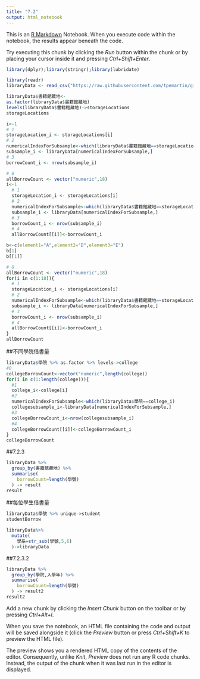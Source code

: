 ```yaml
---
title: "7.2"
output: html_notebook
---
```


This is an [R Markdown](http://rmarkdown.rstudio.com) Notebook. When you execute code within the notebook, the results appear beneath the code. 

Try executing this chunk by clicking the *Run* button within the chunk or by placing your cursor inside it and pressing *Ctrl+Shift+Enter*. 
```r
library(dplyr);library(stringr);library(lubridate)
```

```r
library(readr)
libraryData <- read_csv("https://raw.githubusercontent.com/tpemartin/github-data/master/library100_102.csv")
```

```r
libraryData$書籍館藏地<-
as.factor(libraryData$書籍館藏地)
levels(libraryData$書籍館藏地)->storageLocations
storageLocations
```
```r
i<-1
# 1
storageLocation_i <- storageLocations[i] 
# 2
numericalIndexForSubsample<-which(libraryData$書籍館藏地==storageLocation_i)
subsample_i <- libraryData[numericalIndexForSubsample,]
# 3
borrowCount_i <- nrow(subsample_i)
```

```r
# 0
allBorrowCount <- vector("numeric",18)
i<-1
  # 1
  storageLocation_i <- storageLocations[i] 
  # 2
  numericalIndexForSubsample<-which(libraryData$書籍館藏地==storageLocation_i)
  subsample_i <- libraryData[numericalIndexForSubsample,]
  # 3
  borrowCount_i <- nrow(subsample_i)
  # 4
  allBorrowCount[[i]]<-borrowCount_i
```
```r
b<-c(element1="A",element2="D",element3="E")
b[1]
b[[1]]
```
```r
# 0
allBorrowCount <- vector("numeric",18)
for(i in c(1:18)){
  # 1
  storageLocation_i <- storageLocations[i] 
  # 2
  numericalIndexForSubsample<-which(libraryData$書籍館藏地==storageLocation_i)
  subsample_i <- libraryData[numericalIndexForSubsample,]
  # 3
  borrowCount_i <- nrow(subsample_i)
  # 4
  allBorrowCount[[i]]<-borrowCount_i  
}
allBorrowCount
```
##不同學院借書量
```r
libraryData$學院 %>% as.factor %>% levels->college
#0
collegeBorrowCount<-vector("numeric",length(college))
for(i in c(1:length(college))){
  #1
  college_i<-college[i]
  #2
  numericalIndexForSubsample<-which(libraryData$學院==college_i)
  collegesubsample_i<-libraryData[numericalIndexForSubsample,]
  #3
  collegeBorrowCount_i<-nrow(collegesubsample_i)
  #4
  collegeBorrowCount[[i]]<-collegeBorrowCount_i
}
collegeBorrowCount
```
##7.2.3
```r
libraryData %>%
  group_by(書籍館藏地) %>%
  summarise(
    borrowCount=length(學號)
  ) -> result
result
```
##每位學生借書量
```r
libraryData$學號 %>% unique->student
studentBorrow

```

```r
libraryData%>%
  mutate(
    學系=str_sub(學號,5,6)
  )->libraryData
```
##7.2.3.2
```r
libraryData %>%
  group_by(學院,入學年) %>%
  summarise(
    borrowCount=length(學號)
  ) -> result2
result2
```

Add a new chunk by clicking the *Insert Chunk* button on the toolbar or by pressing *Ctrl+Alt+I*.

When you save the notebook, an HTML file containing the code and output will be saved alongside it (click the *Preview* button or press *Ctrl+Shift+K* to preview the HTML file).

The preview shows you a rendered HTML copy of the contents of the editor. Consequently, unlike *Knit*, *Preview* does not run any R code chunks. Instead, the output of the chunk when it was last run in the editor is displayed.
